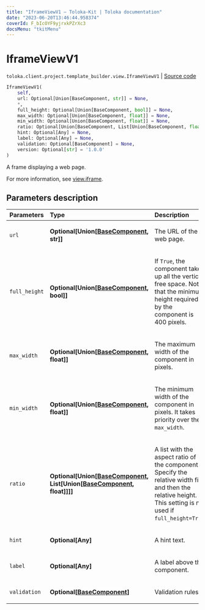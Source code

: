 ```yaml
---
title: "IframeViewV1 — Toloka-Kit | Toloka documentation"
date: "2023-06-20T13:46:44.958374"
coverId: F_bIcOYF9yjrxkPZrXc3
docsMenu: "tkitMenu"
---
```


# IframeViewV1

`toloka.client.project.template_builder.view.IframeViewV1` | [Source code](https://github.com/Toloka/toloka-kit/blob/v1.2.0/src/client/project/template_builder/view.py#L198)

```python
IframeViewV1(
    self,
    url: Optional[Union[BaseComponent, str]] = None,
    *,
    full_height: Optional[Union[BaseComponent, bool]] = None,
    max_width: Optional[Union[BaseComponent, float]] = None,
    min_width: Optional[Union[BaseComponent, float]] = None,
    ratio: Optional[Union[BaseComponent, List[Union[BaseComponent, float]]]] = None,
    hint: Optional[Any] = None,
    label: Optional[Any] = None,
    validation: Optional[BaseComponent] = None,
    version: Optional[str] = '1.0.0'
)
```

A frame displaying a web page.

For more information, see [view.iframe](/docs/template-builder/reference/view.iframe).

## Parameters description

| Parameters | Type | Description |
| :----------| :----| :-----------|
`url`|**Optional\[Union\[[BaseComponent](/docs/toloka-kit/reference/toloka.client.project.template_builder.base.BaseComponent), str\]\]**|<p>The URL of the web page.</p>
`full_height`|**Optional\[Union\[[BaseComponent](/docs/toloka-kit/reference/toloka.client.project.template_builder.base.BaseComponent), bool\]\]**|<p>If `True`, the component takes up all the vertical free space. Note, that the minimum height required by the component is 400 pixels.</p>
`max_width`|**Optional\[Union\[[BaseComponent](/docs/toloka-kit/reference/toloka.client.project.template_builder.base.BaseComponent), float\]\]**|<p>The maximum width of the component in pixels.</p>
`min_width`|**Optional\[Union\[[BaseComponent](/docs/toloka-kit/reference/toloka.client.project.template_builder.base.BaseComponent), float\]\]**|<p>The minimum width of the component in pixels. It takes priority over the `max_width`.</p>
`ratio`|**Optional\[Union\[[BaseComponent](/docs/toloka-kit/reference/toloka.client.project.template_builder.base.BaseComponent), List\[Union\[[BaseComponent](/docs/toloka-kit/reference/toloka.client.project.template_builder.base.BaseComponent), float\]\]\]\]**|<p>A list with the aspect ratio of the component. Specify the relative width first and then the relative height. This setting is not used if `full_height=True`.</p>
`hint`|**Optional\[Any\]**|<p>A hint text.</p>
`label`|**Optional\[Any\]**|<p>A label above the component.</p>
`validation`|**Optional\[[BaseComponent](/docs/toloka-kit/reference/toloka.client.project.template_builder.base.BaseComponent)\]**|<p>Validation rules.</p>